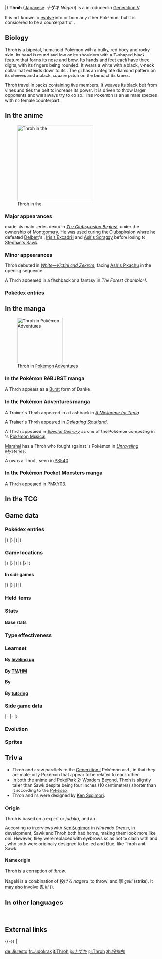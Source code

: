 {{PokémonPrevNext/Head|type=Fighting}}
{{PokémonPrevNext/Pokémon|type=Fighting|prevnum=537|prev=Seismitoad|nextnum=539|next=Sawk}}
|}
{{Pokémon Infobox
|name=Throh
|jname=ナゲキ
|tmname=Nageki
|category=Judo
|typebox=1
|type1=Fighting
|abilityn=d
|ability1=Guts
|ability2=Inner Focus
|abilityd=Mold Breaker
|ndex=538
|udex=044
|u2dex=267
|karea=Coastal
|kdex=097
|height-ftin=4'03"
|height-m=1.3
|weight-lbs=122.4
|weight-kg=55.5
|egggroupn=1
|egggroup1=Human-Like
|eggcycles=20
|expyield=163
|lv100exp=1,000,000
|gendercode=0
|color=Red
|catchrate=45
|evtotal=2
|evhp=2
|body=12
|pokefordex=throh
|generation=5
|friendship=70
}}
'''Throh''' ([[List of Japanese Pokémon names|Japanese]]: '''ナゲキ''' ''Nageki'') is a {{type|Fighting}} {{OBP|Pokémon|species}} introduced in [[Generation V]].

It is not known to [[Evolution|evolve]] into or from any other Pokémon, but it is considered to be a counterpart of {{p|Sawk}}.

==Biology==
Throh is a bipedal, humanoid Pokémon with a bulky, red body and rocky skin. Its head is round and low on its shoulders with a T-shaped black feature that forms its nose and brow. Its hands and feet each have three digits, with its fingers being rounded. It wears a white {{wp|judogi}} with a black, v-neck collar that extends down to its {{wp|Black belt (martial arts)|black belt}}. The gi has an integrate diamond pattern on its sleeves and a black, square patch on the bend of its knees.

Throh travel in packs containing five members. It weaves its black belt from vines and ties the belt to increase its power. It is driven to throw larger opponents and will always try to do so. This Pokémon is an all male species with no female counterpart.

==In the anime==
[[File:Montgomery Throh.png|thumb|250px|left|Throh in the {{pkmn|anime}}]]
===Major appearances===
{{DL|Montgomery|Throh}} made his main series debut in ''[[BW070|The Clubsplosion Begins!]]'', under the ownership of [[Montgomery]]. He was used during the [[Clubsplosion]] where he defeated [[Delbert]]'s {{DL|Delbert|Mienshao}}, [[Iris's Excadrill]] and [[Ash's Scraggy]] before losing to [[Stephan's Sawk]].

===Minor appearances===
Throh debuted in ''[[M14|White—Victini and Zekrom]]'', facing [[Ash's Pikachu]] in the opening sequence.

A Throh appeared in a flashback or a fantasy in ''[[XY035|The Forest Champion!]]''.

===Pokédex entries===
{{Animedexheader|Unova}}
{{Animedexbody|BW070|Throh|Ash's Pokédex|Throh, the Judo Pokémon. Throh is driven by an irresistible urge to throw larger opponents. A wild Throh uses vines to make a belt, which increases its power when tightened.}}
{{Animedexfooter/Pokémon|''Best Wishes''|Unova}}

==In the manga==
[[File:Marshal Throh Adventures.png|thumb|150px|Throh in [[Pokémon Adventures]]]]
===In the Pokémon RéBURST manga===
A Throh appears as a [[Burst]] form of Danke.

===In the Pokémon Adventures manga===
A Trainer's Throh appeared in a flashback in ''[[PS463|A Nickname for Tepig]]''.

A Trainer's Throh appeared in ''[[PS474|Defeating Stoutland]]''.

A Throh appeared in ''[[PS483|Special Delivery]]'' as one of the Pokémon competing in {{ci|Nimbasa}}'s [[Pokémon Musical]].

[[Marshal]] has a Throh who fought against {{adv|Black}}'s Pokémon in ''[[PS486|Unraveling Mysteries]]''.

A {{tc|Team Plasma Grunt}} owns a Throh, seen in [[PS540]].

===In the Pokémon Pocket Monsters manga===
A Throh appeared in [[PMXY03]].

==In the TCG==
{{main|Throh (TCG)}}

==Game data==
===Pokédex entries===
{{Dex/Header|type=Fighting}}
{{Dex/NA|gen=V}}
{{Dex/Gen|gen=V}}
{{Dex/Entry1|v=Black|t=FFF|entry=When it tightens its belt, it becomes stronger. Wild Throh use vines to weave their own belts.}}
{{Dex/Entry1|v=White|entry=When they encounter foes bigger than themselves, they try to throw them. They always travel in packs of five.}}
{{Dex/Entry2|v=Black 2|v2=White 2|t=FFF|entry=When it encounters a foe bigger than itself, it wants to throw it. It changes belts as it gets stronger.}}
|}
|}
{{Dex/Gen|gen=VI}}
{{Dex/Entry1|v=X|t=FFF|entry=When it tightens its belt, it becomes stronger. Wild Throh use vines to weave their own belts.}}
{{Dex/Entry1|v=Y|entry=When it encounters a foe bigger than itself, it wants to throw it. It changes belts as it gets stronger.}}
{{Dex/Entry1|v=Omega Ruby|t=FFF|entry=When it tightens its belt, it becomes stronger. Wild Throh use vines to weave their own belts.}}
{{Dex/Entry1|v=Alpha Sapphire|t=FFF|entry=When it encounters a foe bigger than itself, it wants to throw it. It changes belts as it gets stronger.}}
|}
|}
{{Dex/Footer}}

===Game locations===
{{Availability/Header|type=Fighting}}
{{Availability/NA|gen=V}}
{{Availability/Gen|gen=V}}
{{Availability/Entry1|1|v=Black|t=FFF|area=[[Route]]s {{rtn|10|Unova}}, {{rtn|15|Unova}}, and {{rtn|18|Unova}}, [[Pinwheel Forest]] (outside) ({{DL|Phenomenon|rustling grass}})}}
{{Availability/Entry1|1|v=White|area=[[Route]]s {{rtn|10|Unova}}, {{rtn|15|Unova}}, and {{rtn|18|Unova}}, [[Pinwheel Forest]] (outside) ([[tall grass]])}}
{{Availability/Entry1|1|v=Black 2|t=FFF|area=[[Route]]s {{rtn|15|Unova}}, {{rtn|18|Unova}}, and {{rtn|23|Unova}}, [[Pinwheel Forest]] (outside) ({{DL|Phenomenon|rustling grass}})<br>{{OBP|Victory Road|Black 2 and White 2}} ([[tall grass]])}}
{{Availability/Entry1|1|v=White 2|area=[[Route]]s {{rtn|15|Unova}}, {{rtn|18|Unova}}, and {{rtn|23|Unova}}, [[Pinwheel Forest]] (outside), {{OBP|Victory Road|Black 2 and White 2}} ([[tall grass]])}}
{{Availability/Entry1|1|v=Dream World|color={{dream color}}|area={{Dwa|Dream Park}}{{tt|*|Only obtainable when using an account connected to Pokémon Black 2 or White 2}}}}
|}
|}
{{Availability/Gen|gen=VI}}
{{Availability/Entry1|1|v=X|t=FFF|area=[[Friend Safari]] ([[Friend Safari#Fighting-type Safari|Fighting]])}}
{{Availability/Entry1|1|v=Y|area={{rt|11|Kalos}}, [[Friend Safari]] ([[Friend Safari#Fighting-type Safari|Fighting]])}}
{{Availability/Entry1|1|v=Omega Ruby|t=FFF|area={{rt|112|Hoenn}} ({{DL|DexNav|hidden Pokémon}}{{tt|*|After capturing or defeating Groudon}})}}
{{Availability/Entry1/None|1|v=Alpha Sapphire}}
|}
|}
{{Availability/Gen|gen=VII}}
{{Availability/Entry2/None|v=Sun|v2=Moon|area=[[Pokémon Bank]]}}
{{Availability/Entry2/None|v=Ultra Sun|v2=Ultra Moon|area=[[Pokémon Bank]]}}
|}
|}
{{Availability/Footer}}

====In side games====
{{Availability/Header|type=Fighting}}
{{Availability/NA|gen=V}}
{{Availability/Gen|gen=V}}
{{Availability/Entry1|1|v=Rumble Blast|color={{fire color}}|area=Canyon: [[Volcanic Slope]]}}
{{Availability/Entry1|1|v=PokéPark 2|link=PokéPark 2: Wonders Beyond|color={{grass color}}|area=[[Crag Area]]}}
{{Availability/Entry1|1|v=Rumble U|color={{fire color}}|area=[[Secret Warehouse#Fighters on Ice|Secret Warehouse: Fighters on Ice]]}}
|}
|}
{{Availability/Gen|gen=VI}}
{{Availability/Entry1|1|v=Battle Trozei|color={{defense color}}|area=[[Safari Jungle#Monday Stage 3|Safari Jungle: Stage 3]]{{dotw|Mo}}}}
{{Availability/Entry1|1|v=Shuffle|color={{beauty color}}|area=[[Silbern Museum|Silbern Museum: Stage 98]]<br>[[Nacht Carnival|Nacht Carnival: Stage 519]]}}
{{Availability/Entry1|1|v=Rumble World|color={{fire color}}|area=[[Plasma Tundra#Endless Cave|Plasma Tundra: Endless Cave]] <small>(All Areas)</small>}}
|}
|}
{{Availability/Footer}}

===Held items===
{{HeldItems
|type=Fighting
|bw1=Black Belt|bw1type=Type-enhancing item|bw1rar=5|
|w1=Expert Belt|w1type=None|w1rar=1| <!--- 1% items are exclusive to dark grass. Dark grass can't rustle, so this item is unavailable in Black. !--->
|b2w21=Black Belt|b2w21type=Type-enhancing item|b2w21rar=5|
|b2w22=Expert Belt|b2w22type=None|b2w22rar=1|
|y1=Black Belt|y1type=Type-enhancing item|y1rar=5|
|or1=Black Belt|or1type=Type-enhancing item|or1rar=5|
}}

===Stats===
====Base stats====
{{BaseStats
|type=Fighting
|HP=120
|Attack=100
|Defense=85
|SpAtk=30
|SpDef=85
|Speed=45}}

===Type effectiveness===
{{TypeEffectiveness
|type1=Fighting
|Normal=100
|Fighting=100
|Flying=200
|Poison=100
|Ground=100
|Rock=50
|Bug=50
|Ghost=100
|Steel=100
|Fire=100
|Water=100
|Grass=100
|Electric=100
|Psychic=200
|Ice=100
|Dragon=100
|Dark=50
|Fairy=200
}}

===Learnset===
====By [[Level|leveling up]]====
{{learnlist/levelh/7|Throh|Fighting|Fighting|5}}
{{learnlist/level7|1|Mat Block|Fighting|Status|&mdash;|&mdash;|10}}
{{learnlist/level7|1|Bind|Normal|Physical|15|85|20}}
{{learnlist/level7|1|Leer|Normal|Status|&mdash;|100|30}}
{{learnlist/level7|1|Bide|Normal|Physical|&mdash;|&mdash;|10}}
{{learnlist/level7|1|Focus Energy|Normal|Status|&mdash;|&mdash;|30}}
{{learnlist/level7|5|Seismic Toss|Fighting|Physical|&mdash;|100|20}}
{{learnlist/level7|9|Vital Throw|Fighting|Physical|70|&mdash;|10||'''}}
{{learnlist/level7|13|Revenge|Fighting|Physical|60|100|10||'''}}
{{learnlist/level7|17|Storm Throw|Fighting|Physical|60|100|10||'''}}
{{learnlist/level7|21|Body Slam|Normal|Physical|85|100|15}}
{{learnlist/level7|25|Bulk Up|Fighting|Status|&mdash;|&mdash;|20}}
{{learnlist/level7|29|Circle Throw|Fighting|Physical|60|90|10||'''}}
{{learnlist/level7|33|Endure|Normal|Status|&mdash;|&mdash;|10}}
{{learnlist/level7|37|Wide Guard|Rock|Status|&mdash;|&mdash;|10}}
{{learnlist/level7|41|Superpower|Fighting|Physical|120|100|5||'''}}
{{learnlist/level7|45|Reversal|Fighting|Physical|&mdash;|100|15||'''}}
{{learnlist/levelf/7|Throh|Fighting|Fighting|5}}

====By [[TM]]/[[HM]]====
{{learnlist/tmh/7|Throh|Fighting|Fighting|5}}
{{learnlist/tm7|TM01|Work Up|Normal|Status|&mdash;|&mdash;|30}}
{{learnlist/tm7|TM06|Toxic|Poison|Status|&mdash;|90|10}}
{{learnlist/tm7|TM08|Bulk Up|Fighting|Status|&mdash;|&mdash;|20}}
{{learnlist/tm7|TM10|Hidden Power|Normal|Special|60|100|15}}
{{learnlist/tm7|TM11|Sunny Day|Fire|Status|&mdash;|&mdash;|5}}
{{learnlist/tm7|TM12|Taunt|Dark|Status|&mdash;|100|20}}
{{learnlist/tm7|TM17|Protect|Normal|Status|&mdash;|&mdash;|10}}
{{learnlist/tm7|TM18|Rain Dance|Water|Status|&mdash;|&mdash;|5}}
{{learnlist/tm7|TM21|Frustration|Normal|Physical|&mdash;|100|20}}
{{learnlist/tm7|TM26|Earthquake|Ground|Physical|100|100|10}}
{{learnlist/tm7|TM27|Return|Normal|Physical|&mdash;|100|20}}
{{learnlist/tm7|TM31|Brick Break|Fighting|Physical|75|100|15||'''}}
{{learnlist/tm7|TM32|Double Team|Normal|Status|&mdash;|&mdash;|15}}
{{learnlist/tm7|TM39|Rock Tomb|Rock|Physical|60|95|15}}
{{learnlist/tm7|TM42|Facade|Normal|Physical|70|100|20}}
{{learnlist/tm7|TM44|Rest|Psychic|Status|&mdash;|&mdash;|10}}
{{learnlist/tm7|TM45|Attract|Normal|Status|&mdash;|100|15}}
{{learnlist/tm7|TM47|Low Sweep|Fighting|Physical|65|100|20||'''}}
{{learnlist/tm7|TM48|Round|Normal|Special|60|100|15}}
{{learnlist/tm7|TM52|Focus Blast|Fighting|Special|120|70|5||'''}}
{{learnlist/tm7|TM56|Fling|Dark|Physical|&mdash;|100|10}}
{{learnlist/tm7|TM66|Payback|Dark|Physical|50|100|10}}
{{learnlist/tm7|TM68|Giga Impact|Normal|Physical|150|90|5}}
{{learnlist/tm7|TM71|Stone Edge|Rock|Physical|100|80|5}}
{{learnlist/tm7|TM78|Bulldoze|Ground|Physical|60|100|20}}
{{learnlist/tm7|TM80|Rock Slide|Rock|Physical|75|90|10}}
{{learnlist/tm7|TM84|Poison Jab|Poison|Physical|80|100|20}}
{{learnlist/tm7|TM86|Grass Knot|Grass|Special|&mdash;|100|20}}
{{learnlist/tm7|TM87|Swagger|Normal|Status|&mdash;|85|15}}
{{learnlist/tm7|TM88|Sleep Talk|Normal|Status|&mdash;|&mdash;|10}}
{{learnlist/tm7|TM90|Substitute|Normal|Status|&mdash;|&mdash;|10}}
{{learnlist/tm7|TM100|Confide|Normal|Status|&mdash;|&mdash;|20}}
{{learnlist/tmf/7|Throh|Fighting|Fighting|5}}

====By {{pkmn|breeding}}====
{{learnlist/breedh/7|Throh|Fighting|Fighting|5}}
{{learnlist/breed7null}}
{{learnlist/breedf/7|Throh|Fighting|Fighting|5}}	

====By [[Move Tutor|tutoring]]====
{{learnlist/tutorh/7|Throh|Fighting|Fighting|5}}
{{learnlist/tutor7|Bind|Normal|Physical|15|85|20|||no|yes}}
{{learnlist/tutor7|Block|Normal|Status|—|—|5|||no|yes}}
{{learnlist/tutor7|Fire Punch|Fire|Physical|75|100|15|||no|yes}}
{{learnlist/tutor7|Focus Punch|Fighting|Physical|150|100|20||'''|no|yes}}
{{learnlist/tutor7|Helping Hand|Normal|Status|—|—|20|||no|yes}}
{{learnlist/tutor7|Ice Punch|Ice|Physical|75|100|15|||no|yes}}
{{learnlist/tutor7|Knock Off|Dark|Physical|65|100|20|||no|yes}}
{{learnlist/tutor7|Laser Focus|Normal|Status|—|—|30|||no|yes}}
{{learnlist/tutor7|Low Kick|Fighting|Physical|—|100|20||'''|no|yes}}
{{learnlist/tutor7|Pain Split|Normal|Status|—|—|20|||no|yes}}
{{learnlist/tutor7|Snore|Normal|Special|50|100|15|||no|yes}}
{{learnlist/tutor7|Stomping Tantrum|Ground|Physical|75|100|10|||no|yes}}
{{learnlist/tutor7|Superpower|Fighting|Physical|120|100|5||'''|no|yes}}
{{learnlist/tutor7|Thunder Punch|Electric|Physical|75|100|15|||no|yes}}
{{learnlist/tutor7|Zen Headbutt|Psychic|Physical|80|90|15|||no|yes}}
{{learnlist/tutorf/7|Throh|Fighting|Fighting|5}}

===Side game data===
{{Spindata/Head|type=Fighting}}
{{Spindata/RumbleBlast|col=6|type=Fighting
|att=3
|def=3
|speed=3
}}
|-
{{Spindata/PokéPark2|col=6|type=Fighting|ndex=538
|pad=He is training with {{p|Sawk}} to master his moves. He is stubborn, but he owns up to his mistakes when he realizes them. He is very straightforward.
}}
|-
{{Spindata/Battle Trozei|col=3|type=Fighting|ndex=538
|power=2
|skill=Flinch Attack
|skilldesc=Briefly stops wild Pokémon from taking action.
}}
{{Spindata/Shuffle|col=3|type=Fighting|ndex=538|num=141
|min=60
|max=120
|raisemaxlevel=10
|skill=Power of 5
|skilldesc=Increases damage when you make a match of five.
|swapper=Barrier Bash+
}}
|}

===Evolution===
{{evobox-1
|type1=Fighting
|pictype=art
|no1=538
|name1=Throh
|type1-1=Fighting}}

===Sprites===
{{Spritebox/Header|type=Fighting}}
{{Spritebox/NA|gen=V}}
{{Spritebox/5|ndex=538}}
{{Spritebox/6|ndex=538}}
{{Spritebox/7|ndex=538}}
{{Spritebox/Footer|538|Throh}}

==Trivia==
* Throh and {{p|Sawk}} draw parallels to the [[Generation I]] Pokémon {{p|Hitmonlee}} and {{p|Hitmonchan}}, in that they are male-only {{type|Fighting}} Pokémon that appear to be related to each other.
* In both the anime and [[PokéPark 2: Wonders Beyond]], Throh is slightly taller than Sawk despite being four inches (10 centimetres) shorter than it according to the [[Pokédex]].
* Throh and its {{p|Sawk|counterpart}} were designed by [[Ken Sugimori]].

===Origin===
Throh is based on a {{wp|judo}} expert or ''judoka'', and an {{wp|Oni (folklore)|oni}}.

According to interviews with [[Ken Sugimori]] in ''Nintendo Dream'', in development, Sawk and Throh both had horns, making them look more like oni. However, they were replaced with eyebrows so as not to clash with {{p|Tornadus}} and {{p|Thundurus}}, who both were originally designed to be red and blue, like Throh and Sawk.

====Name origin====
Throh is a corruption of ''throw''.

Nageki is a combination of 投げる ''nageru'' (to throw) and 撃 ''geki'' (strike). It may also involve 鬼 ''ki'' ({{wp|Oni (folklore)|demon}}).

==In other languages==
{{Other languages|type=Fighting|type2=Fighting
|ja=ナゲキ ''Nageki''|jameaning=From {{tt|投げる ''nageru''|to throw}} and {{tt|撃 ''geki''|strike}}. May also involve {{tt|鬼 ''ki''|demon}}.
|de=Jiutesto|demeaning=From ''{{wp|Jujutsu|Jiu Jitsu}}'' and {{tt|''Testosteron''|Testosterone}}
|fr=Judokrak|frmeaning=From ''judoka'' and the onomatopoeia ''crack''
|es=Throh|esmeaning=Same as English name
|it=Throh|itmeaning=Same as English name
|ko=던지미 ''Deonjimi''|komeaning=From {{tt|던짐 ''deonjim''|throwing}} and suffix {{tt|-이 ''i''|-er}}
|zh_cmn=投射鬼 ''Tóushèguǐ''|zh_cmnmeaning=From {{tt|投射 ''tóushè''|throw, fling}} and the Japanese 鬼 ''ki'' ({{wp|Oni_(folklore)|oni}}).
|ru=Трох ''Trokh''|rumeaning=Transcription of English name
}}
<br clear="left">
<!--
==Notes==
<references />-->

==External links==

{{-}}
{{PokémonPrevNext/Head|type=Fighting}}
{{PokémonPrevNext/Pokémon|type=Fighting|prevnum=537|prev=Seismitoad|nextnum=539|next=Sawk}}
|}
{{Project Pokédex notice}}

[[de:Jiutesto]]
[[fr:Judokrak]]
[[it:Throh]]
[[ja:ナゲキ]]
[[pl:Throh]]
[[zh:投摔鬼]]